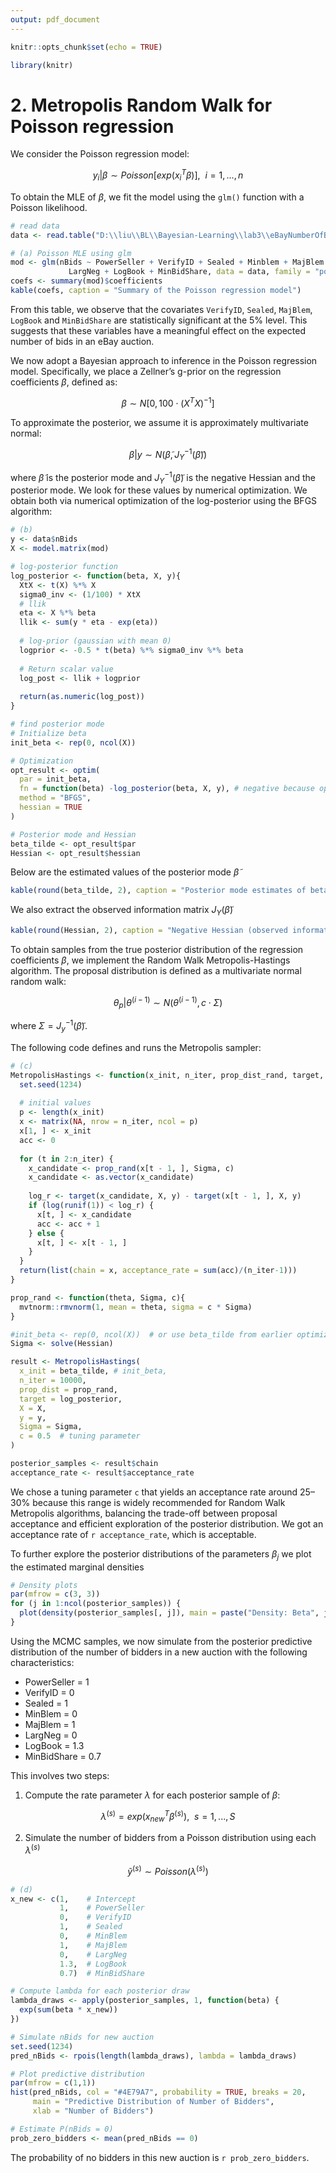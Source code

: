 ```yaml
---
output: pdf_document
---
```


```r
knitr::opts_chunk$set(echo = TRUE)
```

```r
library(knitr)
```

# 2. Metropolis Random Walk for Poisson regression

We consider the Poisson regression model:

$$y_i|\beta \sim Poisson[exp(x_i^T \beta)], \ \ i = 1, ..., n$$

To obtain the MLE of $\beta$, we fit the model using the `glm()` function with a Poisson likelihood.

```r
# read data
data <- read.table("D:\\liu\\BL\\Bayesian-Learning\\lab3\\eBayNumberOfBidderData_2025.dat", header = T)

# (a) Poisson MLE using glm
mod <- glm(nBids ~ PowerSeller + VerifyID + Sealed + Minblem + MajBlem +
             LargNeg + LogBook + MinBidShare, data = data, family = "poisson")
coefs <- summary(mod)$coefficients
kable(coefs, caption = "Summary of the Poisson regression model")
```

From this table, we observe that the covariates `VerifyID`, `Sealed`, `MajBlem`, `LogBook` and `MinBidShare` are statistically significant at the 5% level. This suggests that these variables have a meaningful effect on the expected number of bids in an eBay auction.

We now adopt a Bayesian approach to inference in the Poisson regression model. Specifically, we place a Zellner’s g-prior on the regression coefficients $\beta$, defined as:

$$\beta \sim N[0, 100 \cdot (X^TX)^{-1}]$$

To approximate the posterior, we assume it is approximately multivariate normal:

$$\beta|y \sim N(\tilde{\beta}, J_Y^{-1} (\tilde{\beta}))$$

where $\tilde{\beta}$ is the posterior mode and $J_Y^{-1} (\tilde{\beta})$ is the negative Hessian and the posterior mode. We look for these values by numerical optimization. We obtain both via numerical optimization of the log-posterior using the BFGS algorithm:

```r
# (b)
y <- data$nBids
X <- model.matrix(mod)

# log-posterior function
log_posterior <- function(beta, X, y){
  XtX <- t(X) %*% X
  sigma0_inv <- (1/100) * XtX
  # llik 
  eta <- X %*% beta
  llik <- sum(y * eta - exp(eta))
  
  # log-prior (gaussian with mean 0)
  logprior <- -0.5 * t(beta) %*% sigma0_inv %*% beta
  
  # Return scalar value
  log_post <- llik + logprior
    
  return(as.numeric(log_post))
}

# find posterior mode
# Initialize beta
init_beta <- rep(0, ncol(X))

# Optimization
opt_result <- optim(
  par = init_beta,
  fn = function(beta) -log_posterior(beta, X, y), # negative because optim minimizes
  method = "BFGS",
  hessian = TRUE
)

# Posterior mode and Hessian
beta_tilde <- opt_result$par
Hessian <- opt_result$hessian
```

Below are the estimated values of the posterior mode $\tilde{\beta}$
```r
kable(round(beta_tilde, 2), caption = "Posterior mode estimates of beta")
```

We also extract the observed information matrix $J_Y (\tilde{\beta})$
```r
kable(round(Hessian, 2), caption = "Negative Hessian (observed information) at the posterior mode")
```

To obtain samples from the true posterior distribution of the regression coefficients $\beta$, we implement the Random Walk Metropolis-Hastings algorithm. The proposal distribution is defined as a multivariate normal random walk:

$$\theta_p|\theta^{(i-1)} \sim N(\theta^{(i-1)}, c \cdot \Sigma)$$

where $\Sigma = J_y^{-1}(\tilde{\beta})$.

The following code defines and runs the Metropolis sampler:

```r
# (c)
MetropolisHastings <- function(x_init, n_iter, prop_dist_rand, target, X, y, Sigma, c){
  set.seed(1234)
  
  # initial values
  p <- length(x_init)
  x <- matrix(NA, nrow = n_iter, ncol = p)
  x[1, ] <- x_init
  acc <- 0
  
  for (t in 2:n_iter) {
    x_candidate <- prop_rand(x[t - 1, ], Sigma, c)
    x_candidate <- as.vector(x_candidate)
    
    log_r <- target(x_candidate, X, y) - target(x[t - 1, ], X, y)
    if (log(runif(1)) < log_r) {
      x[t, ] <- x_candidate
      acc <- acc + 1
    } else {
      x[t, ] <- x[t - 1, ]
    }
  }
  return(list(chain = x, acceptance_rate = sum(acc)/(n_iter-1)))
}

prop_rand <- function(theta, Sigma, c){
  mvtnorm::rmvnorm(1, mean = theta, sigma = c * Sigma)
}

#init_beta <- rep(0, ncol(X))  # or use beta_tilde from earlier optimization
Sigma <- solve(Hessian)

result <- MetropolisHastings(
  x_init = beta_tilde, # init_beta,
  n_iter = 10000,
  prop_dist = prop_rand,
  target = log_posterior,
  X = X,
  y = y,
  Sigma = Sigma,
  c = 0.5  # tuning parameter
)

posterior_samples <- result$chain
acceptance_rate <- result$acceptance_rate
```

We chose a tuning parameter `c` that yields an acceptance rate around 25–30% because this range is widely recommended for Random Walk Metropolis algorithms, balancing the trade-off between proposal acceptance and efficient exploration of the posterior distribution. We got an acceptance rate of `r acceptance_rate`, which is acceptable. 

To further explore the posterior distributions of the parameters $\beta_j$ we plot the estimated marginal densities

```r
# Density plots
par(mfrow = c(3, 3))
for (j in 1:ncol(posterior_samples)) {
  plot(density(posterior_samples[, j]), main = paste("Density: Beta", j))
}
```

Using the MCMC samples, we now simulate from the posterior predictive distribution of the number of bidders in a new auction with the following characteristics:

- PowerSeller = 1
- VerifyID = 0
- Sealed = 1
- MinBlem = 0
- MajBlem = 1
- LargNeg = 0
- LogBook = 1.3
- MinBidShare = 0.7

This involves two steps:

1. Compute the rate parameter $\lambda$ for each posterior sample of $\beta$:

$$\lambda^{(s)} = exp(x_{new}^T \beta^{(s)}), \ \ s = 1, ..., S$$

2. Simulate the number of bidders from a Poisson distribution using each $\lambda^{(s)}$

$$\tilde{y}^{(s)} \sim Poisson(\lambda^{(s)})$$

```r
# (d)
x_new <- c(1,    # Intercept
           1,    # PowerSeller
           0,    # VerifyID
           1,    # Sealed
           0,    # MinBlem
           1,    # MajBlem
           0,    # LargNeg
           1.3,  # LogBook
           0.7)  # MinBidShare

# Compute lambda for each posterior draw
lambda_draws <- apply(posterior_samples, 1, function(beta) {
  exp(sum(beta * x_new))
})

# Simulate nBids for new auction
set.seed(1234)
pred_nBids <- rpois(length(lambda_draws), lambda = lambda_draws)

# Plot predictive distribution
par(mfrow = c(1,1))
hist(pred_nBids, col = "#4E79A7", probability = TRUE, breaks = 20,
     main = "Predictive Distribution of Number of Bidders",
     xlab = "Number of Bidders")

# Estimate P(nBids = 0)
prob_zero_bidders <- mean(pred_nBids == 0)
```

The probability of no bidders in this new auction is `r prob_zero_bidders`.

